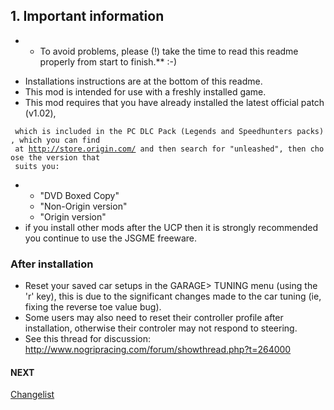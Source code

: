 == 1. Important information ==


**To avoid problems, please (!) take the time to read this readme properly from start to finish.** :-)

* Installations instructions are at the bottom of this readme.
* This mod is intended for use with a freshly installed game. 
* This mod requires that you have already installed the latest official patch (v1.02),
  which is included in the PC DLC Pack (Legends and Speedhunters packs), which you can find
  at http://store.origin.com/ and then search for "unleashed", then choose the version that
  suits you:
** "DVD Boxed Copy"
** "Non-Origin version"
** "Origin version"
* if you install other mods after the UCP then it is strongly recommended you continue to use the JSGME freeware.

=== After installation ===

* Reset your saved car setups in the GARAGE> TUNING menu (using the 'r' key), this is due to the significant changes made to the car tuning (ie, fixing the reverse toe value bug). 
* Some users may also need to reset their controller profile after installation, otherwise their controler may not respond to steering.
* See this thread for discussion: http://www.nogripracing.com/forum/showthread.php?t=264000

==== NEXT ====

[[Changelist]]